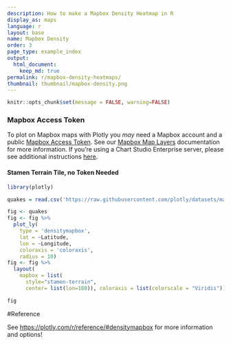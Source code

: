```yaml
---
description: How to make a Mapbox Density Heatmap in R
display_as: maps
language: r
layout: base
name: Mapbox Density
order: 3
page_type: example_index
output:
  html_document:
    keep_md: true
permalink: r/mapbox-density-heatmaps/
thumbnail: thumbnail/mapbox-density.png
---
```


```r
knitr::opts_chunk$set(message = FALSE, warning=FALSE)
```
### Mapbox Access Token

To plot on Mapbox maps with Plotly you *may* need a Mapbox account and a public [Mapbox Access Token](https://www.mapbox.com/studio). See our [Mapbox Map Layers](/r/mapbox-layers/) documentation for more information. If you're using a Chart Studio Enterprise server, please see additional instructions [here](https://help.plotly.com/mapbox-atlas).


#### Stamen Terrain Tile, no Token Needed

```r
library(plotly)

quakes = read.csv('https://raw.githubusercontent.com/plotly/datasets/master/earthquakes-23k.csv')

fig <- quakes 
fig <- fig %>%
  plot_ly(
    type = 'densitymapbox',
    lat = ~Latitude,
    lon = ~Longitude,
    coloraxis = 'coloraxis',
    radius = 10) 
fig <- fig %>%
  layout(
    mapbox = list(
      style="stamen-terrain",
      center= list(lon=180)), coloraxis = list(colorscale = "Viridis"))

fig
```

#Reference

See [https://plotly.com/r/reference/#densitymapbox](https://plotly.com/r/reference/#densitymapbox) for more information and options!